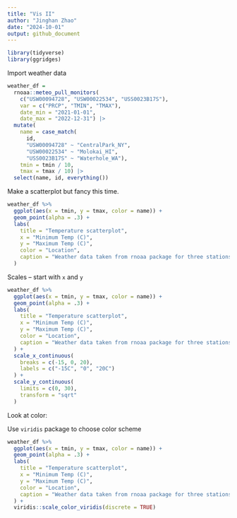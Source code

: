 ```yaml
---
title: "Vis II"
author: "Jinghan Zhao"
date: "2024-10-01"
output: github_document
---
```


```r
library(tidyverse)
library(ggridges)
```

Import weather data

```r
weather_df = 
  rnoaa::meteo_pull_monitors(
    c("USW00094728", "USW00022534", "USS0023B17S"),
    var = c("PRCP", "TMIN", "TMAX"), 
    date_min = "2021-01-01",
    date_max = "2022-12-31") |>
  mutate(
    name = case_match(
      id, 
      "USW00094728" ~ "CentralPark_NY", 
      "USW00022534" ~ "Molokai_HI",
      "USS0023B17S" ~ "Waterhole_WA"),
    tmin = tmin / 10,
    tmax = tmax / 10) |>
  select(name, id, everything())
```

Make a scatterplot but fancy this time.

```r
weather_df %>%
  ggplot(aes(x = tmin, y = tmax, color = name)) +
  geom_point(alpha = .3) +
  labs(
    title = "Temperature scatterplot",
    x = "Minimum Temp (C)",
    y = "Maximum Temp (C)",
    color = "Location",
    caption = "Weather data taken from rnoaa package for three stations."
  )
```

Scales -- start with `x` and `y`

```r
weather_df %>%
  ggplot(aes(x = tmin, y = tmax, color = name)) +
  geom_point(alpha = .3) +
  labs(
    title = "Temperature scatterplot",
    x = "Minimum Temp (C)",
    y = "Maximum Temp (C)",
    color = "Location",
    caption = "Weather data taken from rnoaa package for three stations."
  ) +
  scale_x_continuous(
    breaks = c(-15, 0, 20),
    labels = c("-15C", "0", "20C")
  ) +
  scale_y_continuous(
    limits = c(0, 30),
    transform = "sqrt"
  )
```

Look at color:

Use `viridis` package to choose color scheme

```r
weather_df %>%
  ggplot(aes(x = tmin, y = tmax, color = name)) +
  geom_point(alpha = .3) +
  labs(
    title = "Temperature scatterplot",
    x = "Minimum Temp (C)",
    y = "Maximum Temp (C)",
    color = "Location",
    caption = "Weather data taken from rnoaa package for three stations."
  ) +
  viridis::scale_color_viridis(discrete = TRUE)
```



